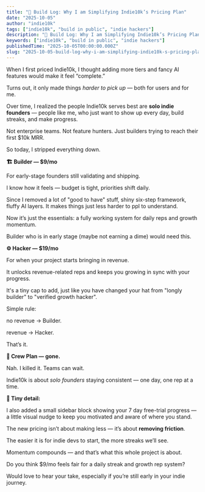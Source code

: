 ```yaml
---
title: "💸 Build Log: Why I am Simplifying Indie10k’s Pricing Plan"
date: "2025-10-05"
author: "indie10k"
tags: ["indie10k", "build in public", "indie hackers"]
description: "💸 Build Log: Why I am Simplifying Indie10k’s Pricing Plan"
keywords: ["indie10k", "build in public", "indie hackers"]
publishedTime: "2025-10-05T00:00:00.000Z"
slug: "2025-10-05-build-log-why-i-am-simplifying-indie10k-s-pricing-plan-hZU8RDNNHMpeEnnshit3"
---
```


When I first priced Indie10k, I thought adding more tiers and fancy AI features would make it feel “complete.”  

Turns out, it only made things *harder to pick up* — both for users and for me.

Over time, I realized the people Indie10k serves best are **solo indie founders** — people like me, who just want to show up every day, build streaks, and make progress.  

Not enterprise teams. Not feature hunters. Just builders trying to reach their first $10k MRR.

So today, I stripped everything down.

**🏗️ Builder — $9/mo**  

For early-stage founders still validating and shipping.  

I know how it feels — budget is tight, priorities shift daily.  

Since I removed a lot of "good to have" stuff, shiny six-step framework, fluffy AI layers. It makes things just less harder to ppl to understand.

Now it’s just the essentials: a fully working system for daily reps and growth momentum.

Builder who is in early stage (maybe not earning a dime) would need this.

**⚙️ Hacker — $19/mo**  

For when your project starts bringing in revenue.  

It unlocks revenue-related reps and keeps you growing in sync with your progress.  

It's a tiny cap to add, just like you have changed your hat from "longly builder" to "verified growth hacker".

Simple rule: 

no revenue → Builder. 

revenue → Hacker. 

That’s it.

**🚫 Crew Plan — gone.**  

Nah. I killed it. Teams can wait.  

Indie10k is about *solo founders* staying consistent — one day, one rep at a time.

**💬 Tiny detail:**  

I also added a small sidebar block showing your 7 day free-trial progress — a little visual nudge to keep you motivated and aware of where you stand.

The new pricing isn’t about making less — it’s about **removing friction**.  

The easier it is for indie devs to start, the more streaks we’ll see.  

Momentum compounds — and that’s what this whole project is about.

Do you think $9/mo feels fair for a daily streak and growth rep system?  

Would love to hear your take, especially if you’re still early in your indie journey.